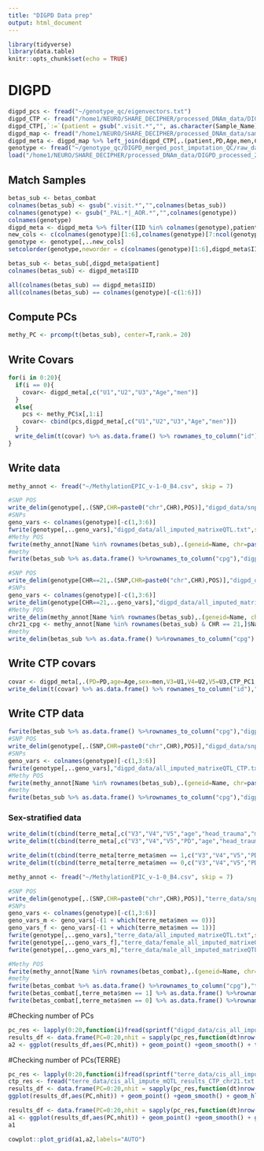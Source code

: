 ```yaml
---
title: "DIGPD Data prep"
output: html_document
---
```


```r
library(tidyverse)
library(data.table)
knitr::opts_chunk$set(echo = TRUE)
```

# DIGPD

```r
digpd_pcs <- fread("~/genotype_qc/eigenvectors.txt")
digpd_CTP <- fread("/home1/NEURO/SHARE_DECIPHER/processed_DNAm_data/DIGPD_processed_2021/meta_DIGPD_visit1_robCTP_ancestryPCs.txt")#fread("/home1/NEURO/SHARE_DECIPHER/digpd_meta_master.csv") %>% select(-PD) %>% mutate(IID = gsub("PAL_[0-9]*_","",IID))
digpd_CTP[,`:=`(patient = gsub(".visit.*","", as.character(Sample_Name)))]
digpd_map <- fread("/home1/NEURO/SHARE_DECIPHER/processed_DNAm_data/sampleInfo_revised/digpd_meta_master.csv")[,.(IID = gsub("_PAL.*","",IID),patient)]
digpd_meta <- digpd_map %>% left_join(digpd_CTP[,.(patient,PD,Age,men,CTP_PC1,CTP_PC2,CTP_PC3,CTP_PC4,CTP_PC5)],by="patient") %>% left_join(digpd_pcs, by="IID") %>% na.omit() %>% unique()
genotype <- fread("~/genotype_qc/DIGPD_merged_post_imputation_QC/raw_data.imputed.r2_90.maf_mismatch.traw")
load("/home1/NEURO/SHARE_DECIPHER/processed_DNAm_data/DIGPD_processed_2021/DIGPD_betas_combat.RData") #DIGPD/DIGPDvisit1_betas_combat.RData")#betas_sub
```

## Match Samples
```r
betas_sub <- betas_combat
colnames(betas_sub) <- gsub(".visit.*","",colnames(betas_sub))
colnames(genotype) <- gsub("_PAL.*|_AOR.*","",colnames(genotype))
colnames(genotype)
digpd_meta <- digpd_meta %>% filter(IID %in% colnames(genotype),patient %in% colnames(betas_sub))
new_cols <- c(colnames(genotype)[1:6],colnames(genotype)[7:ncol(genotype)][colnames(genotype)[7:ncol(genotype)] %in% digpd_meta$IID])
genotype <- genotype[,..new_cols]
setcolorder(genotype,neworder = c(colnames(genotype)[1:6],digpd_meta$IID))

betas_sub <- betas_sub[,digpd_meta$patient]
colnames(betas_sub) <- digpd_meta$IID
```
```r
all(colnames(betas_sub) == digpd_meta$IID)
all(colnames(betas_sub) == colnames(genotype)[-c(1:6)])
```
## Compute PCs
```r
methy_PC <- prcomp(t(betas_sub), center=T,rank.= 20)
```

## Write Covars

```r
for(i in 0:20){
  if(i == 0){
    covar<- digpd_meta[,c("U1","U2","U3","Age","men")]
  }
  else{
    pcs <- methy_PC$x[,1:i]
    covar<- cbind(pcs,digpd_meta[,c("U1","U2","U3","Age","men")])
  }
  write_delim(t(covar) %>% as.data.frame() %>% rownames_to_column("id"),sprintf("digpd_data/covariates_%d_methy_PC.txt",i))
}
```

## Write data
```r
methy_annot <- fread("~/MethylationEPIC_v-1-0_B4.csv", skip = 7)
```

```r
#SNP POS
write_delim(genotype[,.(SNP,CHR=paste0("chr",CHR),POS)],"digpd_data/snp_pos.txt")
#SNPs
geno_vars <- colnames(genotype)[-c(1,3:6)]
fwrite(genotype[,..geno_vars],"digpd_data/all_imputed_matrixeQTL.txt",sep = " ",quote = F)
#Methy POS
fwrite(methy_annot[Name %in% rownames(betas_sub),.(geneid=Name, chr=paste0("chr",CHR),s1=MAPINFO,s2=MAPINFO)], "digpd_data/probe_pos.txt",sep = " ",quote=F)
#methy
fwrite(betas_sub %>% as.data.frame() %>%rownames_to_column("cpg"),"digpd_data/methylation_combat.txt",sep=" ",quote=F)

#SNP POS
write_delim(genotype[CHR==21,.(SNP,CHR=paste0("chr",CHR),POS)],"digpd_data/snp_pos_chr21.txt")
#SNPs
geno_vars <- colnames(genotype)[-c(1,3:6)]
write_delim(genotype[CHR==21,..geno_vars],"digpd_data/all_imputed_matrixeQTL_chr21.txt")
#Methy POS
write_delim(methy_annot[Name %in% rownames(betas_sub),.(geneid=Name, chr=paste0("chr",CHR),s1=MAPINFO,s2=MAPINFO)][chr=="chr21"], "digpd_data/probe_pos_chr21.txt")
chr21_cpg <- methy_annot[Name %in% rownames(betas_sub) & CHR == 21,]$Name
#methy
write_delim(betas_sub %>% as.data.frame() %>%rownames_to_column("cpg") %>% filter(cpg %in% chr21_cpg),"digpd_data/methylation_combat_chr21.txt")
```

## Write CTP covars
```r
covar <- digpd_meta[,.(PD=PD,age=Age,sex=men,V3=U1,V4=U2,V5=U3,CTP_PC1,CTP_PC2,CTP_PC3,CTP_PC4,CTP_PC5)]
write_delim(t(covar) %>% as.data.frame() %>% rownames_to_column("id"),"digpd_data/covariates_CTP.txt")
```
## Write CTP data
```r
fwrite(betas_sub %>% as.data.frame() %>%rownames_to_column("cpg"),"digpd_data/methylation_combat_CTP.txt",sep=" ",quote=F)
#SNP POS
write_delim(genotype[,.(SNP,CHR=paste0("chr",CHR),POS)],"digpd_data/snp_pos_CTP.txt")
#SNPs
geno_vars <- colnames(genotype)[-c(1,3:6)]
fwrite(genotype[,..geno_vars],"digpd_data/all_imputed_matrixeQTL_CTP.txt",sep = " ",quote = F)
#Methy POS
fwrite(methy_annot[Name %in% rownames(betas_sub),.(geneid=Name, chr=paste0("chr",CHR),s1=MAPINFO,s2=MAPINFO)], "digpd_data/probe_pos_CTP.txt",sep = " ",quote=F)
#methy
fwrite(betas_sub %>% as.data.frame() %>%rownames_to_column("cpg"),"digpd_data/methylation_combat_CTP.txt",sep=" ",quote=F)
```
### Sex-stratified data
```r
write_delim(t(cbind(terre_meta[,c("V3","V4","V5","age","head_trauma","men","CTP_PC1", "CTP_PC2", "CTP_PC3", "CTP_PC4", "CTP_PC5")])) %>% as.data.frame() %>% rownames_to_column("id"),"terre_data/covariates_CTP.txt")
write_delim(t(cbind(terre_meta[,c("V3","V4","V5","PD","age","head_trauma","men","CTP_PC1", "CTP_PC2", "CTP_PC3", "CTP_PC4", "CTP_PC5")])) %>% as.data.frame() %>% rownames_to_column("id"),"terre_data/covariates_CTP_PD.txt")

write_delim(t(cbind(terre_meta[terre_meta$men == 1,c("V3","V4","V5","PD","age","head_trauma","CTP_PC1", "CTP_PC2", "CTP_PC3", "CTP_PC4", "CTP_PC5")])) %>% as.data.frame() %>% rownames_to_column("id"),"terre_data/male_covariates_PD_CTP.txt")
write_delim(t(cbind(terre_meta[terre_meta$men == 0,c("V3","V4","V5","PD","age","head_trauma","CTP_PC1", "CTP_PC2", "CTP_PC3", "CTP_PC4", "CTP_PC5")])) %>% as.data.frame() %>% rownames_to_column("id"),"terre_data/female_covariates_PD_CTP.txt")

methy_annot <- fread("~/MethylationEPIC_v-1-0_B4.csv", skip = 7)

#SNP POS
write_delim(genotype[,.(SNP,CHR=paste0("chr",CHR),POS)],"terre_data/snp_pos.txt")
#SNPs
geno_vars <- colnames(genotype)[-c(1,3:6)]
geno_vars_m <- geno_vars[-(1 + which(terre_meta$men == 0))]
geno_vars_f <- geno_vars[-(1 + which(terre_meta$men == 1))]
fwrite(genotype[,..geno_vars],"terre_data/all_imputed_matrixeQTL.txt",sep = " ",quote = F)
fwrite(genotype[,..geno_vars_f],"terre_data/female_all_imputed_matrixeQTL.txt",sep = " ",quote = F)
fwrite(genotype[,..geno_vars_m],"terre_data/male_all_imputed_matrixeQTL.txt",sep = " ",quote = F)

#Methy POS
fwrite(methy_annot[Name %in% rownames(betas_combat),.(geneid=Name, chr=paste0("chr",CHR),s1=MAPINFO,s2=MAPINFO)], "terre_data/probe_pos.txt",sep = " ",quote=F)
#methy
fwrite(betas_combat %>% as.data.frame() %>%rownames_to_column("cpg"),"terre_data/methylation_combat.txt",sep=" ",quote=F)
fwrite(betas_combat[,terre_meta$men == 1] %>% as.data.frame() %>%rownames_to_column("cpg"),"terre_data/male_methylation_combat.txt",sep=" ",quote=F)
fwrite(betas_combat[,terre_meta$men == 0] %>% as.data.frame() %>%rownames_to_column("cpg"),"terre_data/female_methylation_combat.txt",sep=" ",quote=F)
```

#Checking number of PCs
```r
pc_res <- lapply(0:20,function(i)fread(sprintf("digpd_data/cis_all_impute_mQTL_results_%d_methy_PCi_chr21.txt.gz",i)))
results_df <- data.frame(PC=0:20,nhit = sapply(pc_res,function(dt)nrow(dt[`p-value` < (0.05/.N)])))
a2 <- ggplot(results_df,aes(PC,nhit)) + geom_point() +geom_smooth() + theme_classic() + labs(y="# mQTLs Detected", x = "# PCs Included")
```
#Checking number of PCs(TERRE)

```r
pc_res <- lapply(0:20,function(i)fread(sprintf("terre_data/cis_all_impute_mQTL_results_%d_methy_PC_chr21.txt.gz",i)))
ctp_res <- fread("terre_data/cis_all_impute_mQTL_results_CTP_chr21.txt.gz")
results_df <- data.frame(PC=0:20,nhit = sapply(pc_res,function(dt)nrow(dt[FDR < 0.05])))
ggplot(results_df,aes(PC,nhit)) + geom_point() +geom_smooth() + geom_hline(yintercept = nrow(ctp_res[FDR < 0.05]),linetype="dashed")+ annotate(geom="text",y=240500,x=10,label="Hits detected with CTP PC") + ggtitle("mQTLs detected on chr21 Vs Methylation PCs included")

results_df <- data.frame(PC=0:20,nhit = sapply(pc_res,function(dt)nrow(dt[`p-value` < (0.05/ .N),])))
a1 <- ggplot(results_df,aes(PC,nhit)) + geom_point() +geom_smooth() + geom_hline(yintercept = nrow(ctp_res[`p-value` < (0.05/.N),]),linetype="dashed")  + annotate(geom="text",y=nrow(ctp_res[`p-value` < (0.05/.N),])+ 500,x=10,label="Hits detected with 5 cell type proportion PCs",size=3) + theme_classic() + labs(y="# mQTLs Detected", x = "# PCs Included")#+ ggtitle("CpG sites on chr21 with one mQTL Vs Methylation PCs included")
a1
```
```r
cowplot::plot_grid(a1,a2,labels="AUTO")
```

